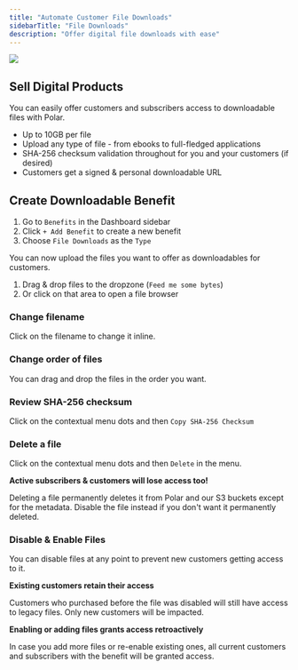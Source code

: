 ```yaml
---
title: "Automate Customer File Downloads"
sidebarTitle: "File Downloads"
description: "Offer digital file downloads with ease"
---
```


<img src="/assets/features/benefits/file-downloads/hero.png" />

Sell Digital Products
----------------------------

You can easily offer customers and subscribers access to downloadable files with Polar.

* Up to 10GB per file
* Upload any type of file - from ebooks to full-fledged applications
* SHA-256 checksum validation throughout for you and your customers (if desired)
* Customers get a signed & personal downloadable URL

Create Downloadable Benefit
----------------------------------

1. Go to `Benefits` in the Dashboard sidebar
2. Click `+ Add Benefit` to create a new benefit
3. Choose `File Downloads` as the `Type`

You can now upload the files you want to offer as downloadables for customers.

1. Drag & drop files to the dropzone (`Feed me some bytes`)
2. Or click on that area to open a file browser

### Change filename

Click on the filename to change it inline.

### Change order of files

You can drag and drop the files in the order you want.

### Review SHA-256 checksum

Click on the contextual menu dots and then `Copy SHA-256 Checksum`

### Delete a file

Click on the contextual menu dots and then `Delete` in the menu.



**Active subscribers & customers will lose access too!**

Deleting a file permanently deletes it from Polar and our S3 buckets except for the metadata. Disable the file instead if you don't want it permanently deleted.



### Disable & Enable Files

You can disable files at any point to prevent new customers getting access to it.



**Existing customers retain their access**

Customers who purchased before the file was disabled will still have access to legacy files. Only new customers will be impacted.




**Enabling or adding files grants access retroactively**

In case you add more files or re-enable existing ones, all current customers and subscribers with the benefit will be granted access.




